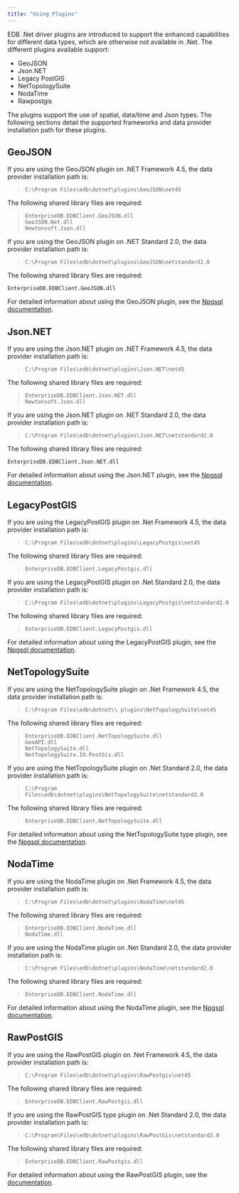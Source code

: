 ```yaml
---
title: "Using Plugins"
---
```


<div id="using_plugins" class="registered_link"></div>

EDB .Net driver plugins are introduced to support the enhanced capabilities for different data types, which are otherwise not available in .Net. The different plugins available support:

-   GeoJSON
-   Json.NET
-   Legacy PostGIS
-   NetTopologySuite
-   NodaTime
-   Rawpostgis

The plugins support the use of spatial, data/time and Json types. The following sections detail the supported frameworks and data provider installation path for these plugins.

## GeoJSON

If you are using the GeoJSON plugin on .NET Framework 4.5, the data provider installation path is:

> `C:\Program Files\edb\dotnet\plugins\GeoJSON\net45`

The following shared library files are required:

> `EnterpriseDB.EDBClient.GeoJSON.dll`  
> `GeoJSON.Net.dll`  
> `Newtonsoft.Json.dll`

If you are using the GeoJSON plugin on .NET Standard 2.0, the data provider installation path is:

> `C:\Program Files\edb\dotnet\plugins\GeoJSON\netstandard2.0`

The following shared library files are required:

`EnterpriseDB.EDBClient.GeoJSON.dll`

For detailed information about using the GeoJSON plugin, see the [Npgsql documentation](http://www.npgsql.org/doc/types/geojson.html/).

## Json.NET

If you are using the Json.NET plugin on .NET Framework 4.5, the data provider installation path is:

> `C:\Program Files\edb\dotnet\plugins\Json.NET\net45`

The following shared library files are required:

> `EnterpriseDB.EDBClient.Json.NET.dll`  
> `Newtonsoft.Json.dll`

If you are using the Json.NET plugin on .NET Standard 2.0, the data provider installation path is:

> `C:\Program Files\edb\dotnet\plugins\Json.NET\netstandard2.0`

The following shared library files are required:

`EnterpriseDB.EDBClient.Json.NET.dll`

For detailed information about using the Json.NET plugin, see the [Npgsql documentation](http://www.npgsql.org/doc/types/jsonnet.html/).

## LegacyPostGIS

If you are using the LegacyPostGIS plugin on .Net Framework 4.5, the data provider installation path is:

> `C:\Program Files\edb\dotnet\plugins\LegacyPostgis\net45`

The following shared library files are required:

> `EnterpriseDB.EDBClient.LegacyPostgis.dll`

If you are using the LegacyPostGIS plugin on .Net Standard 2.0, the data provider installation path is:

> `C:\Program Files\edb\dotnet\plugins\LegacyPostgis\netstandard2.0`

The following shared library files are required:

> `EnterpriseDB.EDBClient.LegacyPostgis.dll`

For detailed information about using the LegacyPostGIS plugin, see the [Npgsql documentation](http://www.npgsql.org/doc/types/legacy-postgis.html/).

## NetTopologySuite

If you are using the NetTopologySuite plugin on .Net Framework 4.5, the data provider installation path is:

> `C:\Program Files\edb\dotnet\\ plugins\NetTopologySuite\net45`

The following shared library files are required:

> `EnterpriseDB.EDBClient.NetTopologySuite.dll`  
> `GeoAPI.dll`  
> `NetTopologySuite.dll`  
> `NetTopologySuite.IO.PostGis.dll`

If you are using the NetTopologySuite plugin on .Net Standard 2.0, the data provider installation path is:

> `C:\Program Files\edb\dotnet\plugins\NetTopologySuite\netstandard2.0`

The following shared library files are required:

> `EnterpriseDB.EDBClient.NetTopologySuite.dll`

For detailed information about using the NetTopologySuite type plugin, see the [Npgsql documentation](http://www.npgsql.org/doc/types/nts.html/).

## NodaTime

If you are using the NodaTime plugin on .Net Framework 4.5, the data provider installation path is:

> `C:\Program Files\edb\dotnet\plugins\NodaTime\net45`

The following shared library files are required:

> `EnterpriseDB.EDBClient.NodaTime.dll`  
> `NodaTime.dll`

If you are using the NodaTime plugin on .Net Standard 2.0, the data provider installation path is:

> `C:\Program Files\edb\dotnet\plugins\NodaTime\netstandard2.0`

The following shared library files are required:

> `EnterpriseDB.EDBClient.NodaTime.dll`

For detailed information about using the NodaTime plugin, see the [Npgsql documentation](http://www.npgsql.org/doc/types/nodatime.html/).

## RawPostGIS

If you are using the RawPostGIS plugin on .Net Framework 4.5, the data provider installation path is:

> `C:\Program Files\edb\dotnet\plugins\RawPostgis\net45`

The following shared library files are required:

> `EnterpriseDB.EDBClient.RawPostgis.dll`

If you are using the RawPostGIS type plugin on .Net Standard 2.0, the data provider installation path is:

> `C:\Program\Files\edb\dotnet\plugins\RawPostGis\netstandard2.0`

The following shared library files are required:

> `EnterpriseDB.EDBClient.RawPostgis.dll`

For detailed information about using the RawPostGIS plugin, see the [documentation](https://www.nuget.org/packages/Npgsql.RawPostgis/).
